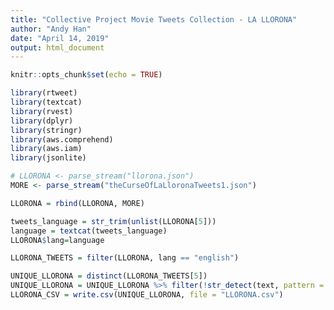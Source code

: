 ---
title: "Collective Project Movie Tweets Collection - LA LLORONA"
author: "Andy Han"
date: "April 14, 2019"
output: html_document
---

```{r setup, include=FALSE}
knitr::opts_chunk$set(echo = TRUE)
```

```{r}
library(rtweet)
library(textcat)
library(rvest)
library(dplyr)
library(stringr)
library(aws.comprehend)
library(aws.iam)
library(jsonlite)
```

```{r cars}
# LLORONA <- parse_stream("llorona.json")
MORE <- parse_stream("theCurseOfLaLloronaTweets1.json")
```

```{r}
LLORONA = rbind(LLORONA, MORE)
```

```{r}
tweets_language = str_trim(unlist(LLORONA[5]))
language = textcat(tweets_language)
LLORONA$lang=language
```

```{r}
LLORONA_TWEETS = filter(LLORONA, lang == "english")
```

```{r}
UNIQUE_LLORONA = distinct(LLORONA_TWEETS[5])
UNIQUE_LLORONA = UNIQUE_LLORONA %>% filter(!str_detect(text, pattern = "https://"))
LLORONA_CSV = write.csv(UNIQUE_LLORONA, file = "LLORONA.csv")
```